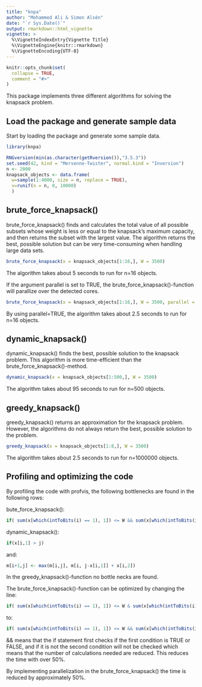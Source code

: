 ```yaml
---
title: "knpa"
author: "Mohammed Ali & Simon Alsén"
date: "`r Sys.Date()`"
output: rmarkdown::html_vignette
vignette: >
  %\VignetteIndexEntry{Vignette Title}
  %\VignetteEngine{knitr::rmarkdown}
  %\VignetteEncoding{UTF-8}
---
```


```r
knitr::opts_chunk$set(
  collapse = TRUE,
  comment = "#>"
)
```

This package implements three different algorithms for solving the knapsack problem.

## Load the package and generate sample data
Start by loading the package and generate some sample data.

```r
library(knpa)

RNGversion(min(as.character(getRversion()),"3.5.3"))
set.seed(42, kind = "Mersenne-Twister", normal.kind = "Inversion")
n <- 2000
knapsack_objects <- data.frame(
  w=sample(1:4000, size = n, replace = TRUE),
  v=runif(n = n, 0, 10000)
  )
```

## brute_force_knapsack()

brute_force_knapsack() finds and calculates the total value of all possible subsets whose weight is less or equal to the knapsack’s maximum capacity, and then returns the subset with the largest value. The algorithm returns the best, possible solution but can be very time-consuming when handling large data sets.

```r
brute_force_knapsack(x = knapsack_objects[1:16,], W = 3500)
```

The algorithm takes about 5 seconds to run for n=16 objects.

If the argument parallel is set to TRUE, the brute_force_knapsack()-function will parallize over the detected cores.

```r
brute_force_knapsack(x = knapsack_objects[1:16,], W = 3500, parallel = TRUE)
```

By using parallel=TRUE, the algorithm takes about 2.5 seconds to run for n=16 objects.

## dynamic_knapsack()
dynamic_knapsack() finds the best, possible solution to the knapsack problem. This algorithm is more time-efficient than the brute_force_knapsack()-method.

```r
dynamic_knapsack(x = knapsack_objects[1:500,], W = 3500)
```

The algorithm takes about 95 seconds to run for n=500 objects.

## greedy_knapsack()
greedy_knapsack() returns an approximation for the knapsack problem. However, the algorithms do not always return the best, possible solution to the problem.

```r
greedy_knapsack(x = knapsack_objects[1:8,], W = 3500)
```

The algorithm takes about 2.5 seconds to run for n=1000000 objects.

## Profiling and optimizing the code

By profiling the code with profvis, the following bottlenecks are found in the following rows:

bute_force_knapsack():
```r
if( sum(x[which(intToBits(i) == 1), 1]) <= W && sum(x[which(intToBits(i) == 1), 2]) > res[["value"]] )
```

dynamic_knapsack():
```r
if(x[i,1] > j)
```

and:
```r
m[i+1,j] <- max(m[i,j], m[i, j-x[i,1]] + x[i,2])
```

In the greedy_knapsack()-function no bottle necks are found.

The brute_force_knapsack()-function can be optimized by changing the line:
```r
if( sum(x[which(intToBits(i) == 1), 1]) <= W & sum(x[which(intToBits(i) == 1), 2]) > res[["value"]] )
```

to:
```r
if( sum(x[which(intToBits(i) == 1), 1]) <= W && sum(x[which(intToBits(i) == 1), 2]) > res[["value"]] )
```

&& means that the if statement first checks if the first condition is TRUE or FALSE, and if it is not the second condition will not be checked which means that the number of calculations needed are reduced. This reduces the time with over 50%.

By implementing parallelization in the brute_force_knapsack() the time is reduced by approximately 50%.